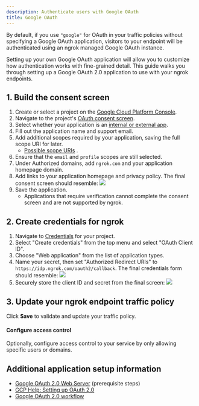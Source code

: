 ```yaml
---
description: Authenticate users with Google OAuth
title: Google OAuth
---
```




By default, if you use `"google"` for OAuth in your traffic policies without specifying a Google OAuth application, visitors to your endpoint will be authenticated using an ngrok managed Google OAuth instance.

Setting up your own Google OAuth application will allow you to customize how authentication works with fine-grained detail. This guide walks you through setting up a Google OAuth 2.0 application to use with your ngrok endpoints.

## 1. Build the consent screen

1.  Create or select a project on the [Google Cloud Platform Console](https://console.cloud.google.com).
2.  Navigate to the project's [OAuth consent screen](https://console.developers.google.com/apis/credentials/consent).
3.  Select whether your application is an [internal or external app](https://support.google.com/cloud/answer/6158849?hl=en#public-and-internal).
4.  Fill out the application name and support email.
5.  Add additional scopes required by your application, saving the full scope URI for later.
    - [Possible scope URIs](https://developers.google.com/identity/protocols/oauth2/scopes)
      .
6.  Ensure that the `email` and `profile` scopes are still selected.
7.  Under Authorized domains, add `ngrok.com` and your application homepage domain.
8.  Add links to your application homepage and privacy policy. The final consent screen should resemble: ![](/img/howto/oauth/1-google-consent_screen_complete.png)
9.  Save the application.
    - Applications that require verification cannot complete the consent screen and are not supported by ngrok.

## 2. Create credentials for ngrok

1.  Navigate to [Credentials](https://console.cloud.google.com/apis/credentials) for your project.
2.  Select "Create credentials" from the top menu and select "OAuth Client ID".
3.  Choose "Web application" from the list of application types.
4.  Name your secret, then set "Authorized Redirect URIs" to `https://idp.ngrok.com/oauth2/callback`. The final credentials form should resemble: ![](/img/howto/oauth/2-google-create_client_id.png)
5.  Securely store the client ID and secret from the final screen: ![](/img/howto/oauth/3-google-client_id_and_secret.png)

## 3. Update your ngrok endpoint traffic policy

<UpdatePolicyInstructions />

<Google />

Click **Save** to validate and update your traffic policy.

#### Configure access control

Optionally, configure access control to your service by only allowing specific users or domains.

## Additional application setup information

- [Google OAuth 2.0 Web Server](https://developers.google.com/identity/protocols/oauth2/web-server) (prerequisite steps)
- [GCP Help: Setting up OAuth 2.0](https://support.google.com/cloud/answer/6158849?hl=en)
- [Google OAuth 2.0 workflow](https://developers.google.com/identity/protocols/oauth2)
